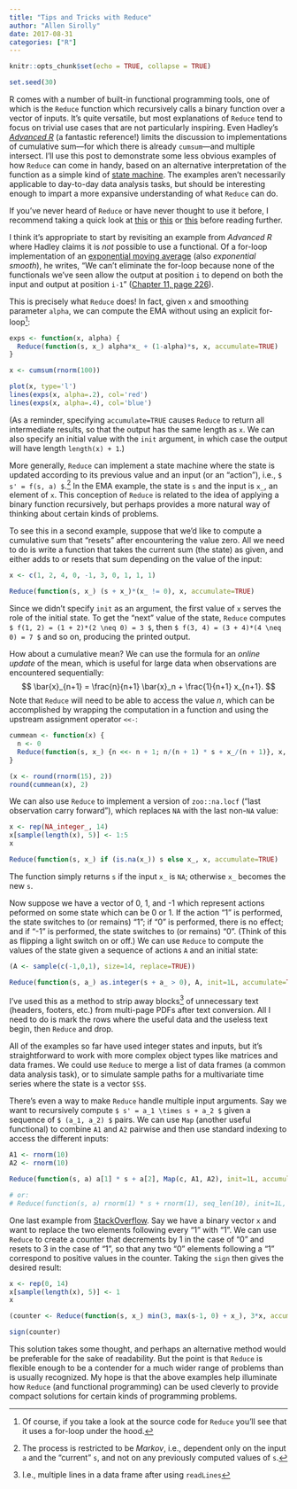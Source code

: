 ```yaml
---
title: "Tips and Tricks with Reduce"
author: "Allen Sirolly"
date: 2017-08-31
categories: ["R"]
---
```


```r
knitr::opts_chunk$set(echo = TRUE, collapse = TRUE)
```

```r
set.seed(30)
```

R comes with a number of built-in functional programming tools, one of which is the `Reduce` function which recursively calls a binary function over a vector of inputs. It's quite versatile, but most explanations of `Reduce` tend to focus on trivial use cases that are not particularly inspiring. Even Hadley's [_Advanced R_](http://adv-r.had.co.nz/) (a fantastic reference!) limits the discussion to implementations of cumulative sum---for which there is already `cumsum`---and multiple intersect. I'll use this post to demonstrate some less obvious examples of how `Reduce` can come in handy, based on an alternative interpretation of the function as a simple kind of [state machine](https://ocw.mit.edu/courses/electrical-engineering-and-computer-science/6-01sc-introduction-to-electrical-engineering-and-computer-science-i-spring-2011/unit-1-software-engineering/state-machines/MIT6_01SCS11_chap04.pdf). The examples aren't necessarily applicable to day-to-day data analysis tasks, but should be interesting enough to impart a more expansive understanding of what `Reduce` can do.

If you've never heard of `Reduce` or have never thought to use it before, I recommend taking a quick look at [this](http://adv-r.had.co.nz/Functionals.html#functionals-not) or [this](http://www.brodrigues.co/fput/fprog.html#reduce) or [this](https://stackoverflow.com/questions/28545688/understand-the-reduce-function) before reading further.

I think it's appropriate to start by revisiting an example from _Advanced R_ where Hadley claims it is _not_ possible to use a functional. Of a for-loop implementation of an [exponential moving average](https://en.wikipedia.org/wiki/Moving_average#Exponential_moving_average) (also _exponential smooth_), he writes, "We can't eliminate the for-loop because none of the functionals we've seen allow the output at position `i` to depend on both the input and output at position `i-1`" ([Chapter 11, page 226](http://adv-r.had.co.nz/Functionals.html#functionals-not)).

This is precisely what `Reduce` does! In fact, given `x` and smoothing parameter `alpha`, we can compute the EMA without using an explicit for-loop^[Of course, if you take a look at the source code for `Reduce` you'll see that it uses a for-loop under the hood.]:

```r
exps <- function(x, alpha) {
  Reduce(function(s, x_) alpha*x_ + (1-alpha)*s, x, accumulate=TRUE)
}

x <- cumsum(rnorm(100))

plot(x, type='l')
lines(exps(x, alpha=.2), col='red')
lines(exps(x, alpha=.4), col='blue')
```

(As a reminder, specifying `accumulate=TRUE` causes `Reduce` to return all intermediate results, so that the output has the same length as `x`. We can also specify an initial value with the `init` argument, in which case the output will have length `length(x) + 1`.)


More generally, `Reduce` can implement a state machine where the state is updated according to its previous value and an input (or an "action"), i.e., `$ s' = f(s, a) $`.^[The process is restricted to be _Markov_, i.e., dependent only on the input `a` and the "current" `s`, and not on any previously computed values of `s`.] In the EMA example, the state is `s` and the input is `x_`, an element of `x`. This conception of `Reduce` is related to the idea of applying a binary function recursively, but perhaps provides a more natural way of thinking about certain kinds of problems.

To see this in a second example, suppose that we'd like to compute a cumulative sum that "resets" after encountering the value zero. All we need to do is write a function that takes the current sum (the state) as given, and either adds to or resets that sum depending on the value of the input:
```r
x <- c(1, 2, 4, 0, -1, 3, 0, 1, 1, 1)

Reduce(function(s, x_) (s + x_)*(x_ != 0), x, accumulate=TRUE)
```
Since we didn't specify `init` as an argument, the first value of `x` serves the role of the initial state. To get the "next" value of the state, `Reduce` computes `$ f(1, 2) = (1 + 2)*(2 \neq 0) = 3 $`, then `$ f(3, 4) = (3 + 4)*(4 \neq 0) = 7 $` and so on, producing the printed output.

How about a cumulative mean? We can use the formula for an _online update_ of the mean, which is useful for large data when observations are encountered sequentially:
$$
\bar{x}_{n+1} = \frac{n}{n+1} \bar{x}_n + \frac{1}{n+1} x_{n+1}.
$$
Note that `Reduce` will need to be able to access the value $n$, which can be accomplished by wrapping the computation in a function and using the upstream assignment operator `<<-`:
```r
cummean <- function(x) {
  n <- 0
  Reduce(function(s, x_) {n <<- n + 1; n/(n + 1) * s + x_/(n + 1)}, x, accumulate=TRUE)
}

(x <- round(rnorm(15), 2))
round(cummean(x), 2)
```

We can also use `Reduce` to implement a version of `zoo::na.locf` ("last observation carry forward"), which replaces `NA` with the last non-`NA` value:

```r
x <- rep(NA_integer_, 14)
x[sample(length(x), 5)] <- 1:5
x

Reduce(function(s, x_) if (is.na(x_)) s else x_, x, accumulate=TRUE)
```

The function simply returns `s` if the input `x_` is `NA`; otherwise `x_` becomes the new `s`.

Now suppose we have a vector of 0, 1, and -1 which represent actions peformed on some state which can be 0 or 1. If the action "1" is performed, the state switches to (or remains) "1"; if "0" is performed, there is no effect; and if "-1" is performed, the state switches to (or remains) "0". (Think of this as flipping a light switch on or off.) We can use `Reduce` to compute the values of the state given a sequence of actions `A` and an initial state:

```r
(A <- sample(c(-1,0,1), size=14, replace=TRUE))

Reduce(function(s, a_) as.integer(s + a_ > 0), A, init=1L, accumulate=TRUE)
```

I've used this as a method to strip away blocks^[I.e., multiple lines in a data frame after using `readLines`] of unnecessary text (headers, footers, etc.) from multi-page PDFs after text conversion. All I need to do is mark the rows where the useful data and the useless text begin, then `Reduce` and drop.

All of the examples so far have used integer states and inputs, but it's straightforward to work with more complex object types like matrices and data frames. We could use `Reduce` to merge a list of data frames (a common data analysis task), or to simulate sample paths for a multivariate time series where the state is a vector `$S$`.

There's even a way to make `Reduce` handle multiple input arguments. Say we want to recursively compute `$ s' = a_1 \times s + a_2 $` given a sequence of `$ (a_1, a_2) $` pairs. We can use `Map` (another useful functional) to combine `A1` and `A2` pairwise and then use standard indexing to access the different inputs:
```r
A1 <- rnorm(10)
A2 <- rnorm(10)

Reduce(function(s, a) a[1] * s + a[2], Map(c, A1, A2), init=1L, accumulate=TRUE)

# or:
# Reduce(function(s, a) rnorm(1) * s + rnorm(1), seq_len(10), init=1L, accumulate=TRUE)
```

One last example from [StackOverflow](https://stackoverflow.com/questions/41073261/). Say we have a binary vector `x` and want to replace the two elements following every "1" with "1". We can use `Reduce` to create a counter that decrements by 1 in the case of "0" and resets to 3 in the case of "1", so that any two "0" elements following a "1" correspond to positive values in the counter. Taking the `sign` then gives the desired result:
```r
x <- rep(0, 14)
x[sample(length(x), 5)] <- 1
x

(counter <- Reduce(function(s, x_) min(3, max(s-1, 0) + x_), 3*x, accumulate=TRUE))

sign(counter)
```

This solution takes some thought, and perhaps an alternative method would be preferable for the sake of readability. But the point is that `Reduce` is flexible enough to be a contender for a much wider range of problems than is usually recognized. My hope is that the above examples help illuminate how `Reduce` (and functional programming) can be used cleverly to provide compact solutions for certain kinds of programming problems.
